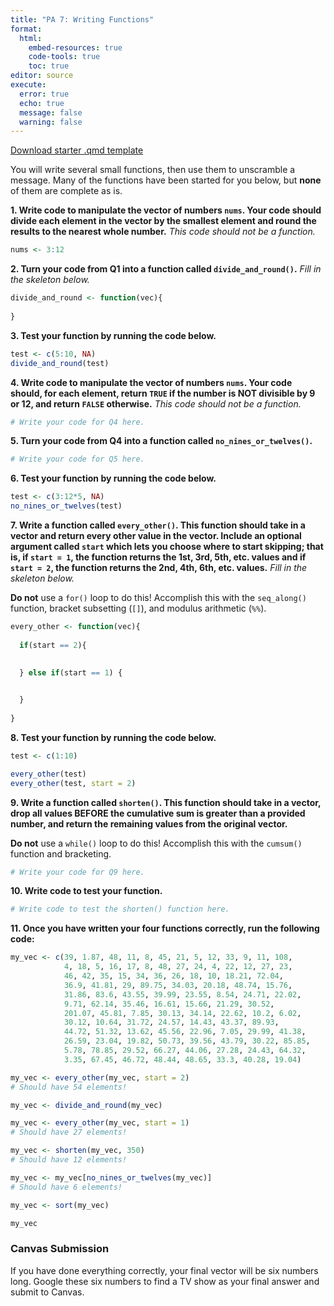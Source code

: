 ```yaml
---
title: "PA 7: Writing Functions"
format: 
  html:
    embed-resources: true
    code-tools: true
    toc: true
editor: source
execute: 
  error: true
  echo: true
  message: false
  warning: false
---
```


[Download starter .qmd template](PA7.qmd)

You will write several small functions, then use them to unscramble a message. Many of the functions have been started for you below, but **none** of them are complete as is.

**1. Write code to manipulate the vector of numbers `nums`. Your code should divide each element in the vector by the smallest element and round the results to the nearest whole number.** *This code should not be a function.*

```r
nums <- 3:12
```



**2. Turn your code from Q1 into a function called `divide_and_round()`.** *Fill in the skeleton below.*

```r
divide_and_round <- function(vec){
  
}
```


**3. Test your function by running the code below.**

```r
test <- c(5:10, NA)
divide_and_round(test)
```

**4. Write code to manipulate the vector of numbers `nums`. Your code should, for each element, return `TRUE` if the number is NOT divisible by 9 or 12, and return `FALSE` otherwise.** *This code should not be a function.*

```r
# Write your code for Q4 here.
```

**5. Turn your code from Q4 into a function called `no_nines_or_twelves()`.**

```r
# Write your code for Q5 here.
```

**6. Test your function by running the code below.**

```r
test <- c(3:12*5, NA)
no_nines_or_twelves(test)
```

**7. Write a function called `every_other()`. This function should take in a vector and return every other value in the vector. Include an optional argument called `start` which lets you choose where to start skipping; that is, if `start = 1`, the function returns the 1st, 3rd, 5th, etc. values and if `start = 2`, the function returns the 2nd, 4th, 6th, etc. values.** *Fill in the skeleton below.*

::: callout-warning
**Do not** use a `for()` loop to do this! Accomplish this with the `seq_along()` function, bracket subsetting (`[]`), and modulus arithmetic (`%%`).
:::

```r
every_other <- function(vec){
  
  if(start == 2){

    
  } else if(start == 1) {

    
  }
  
}
```

**8. Test your function by running the code below.**

```r
test <- c(1:10)

every_other(test)
every_other(test, start = 2)
```

**9. Write a function called `shorten()`. This function should take in a vector, drop all values BEFORE the cumulative sum is greater than a provided number, and return the remaining values from the original vector.**

::: callout-warning
**Do not** use a `while()` loop to do this! Accomplish this with the `cumsum()` function and bracketing.
:::

```r
# Write your code for Q9 here.
```


**10. Write code to test your function.**

```r
# Write code to test the shorten() function here.
```

**11. Once you have written your four functions correctly, run the following code:**

```r
my_vec <- c(39, 1.87, 48, 11, 8, 45, 21, 5, 12, 33, 9, 11, 108,
            4, 18, 5, 16, 17, 8, 48, 27, 24, 4, 22, 12, 27, 23,
            46, 42, 35, 15, 34, 36, 26, 18, 10, 18.21, 72.04,
            36.9, 41.81, 29, 89.75, 34.03, 20.18, 48.74, 15.76,
            31.86, 83.6, 43.55, 39.99, 23.55, 8.54, 24.71, 22.02,
            9.71, 62.14, 35.46, 16.61, 15.66, 21.29, 30.52,
            201.07, 45.81, 7.85, 30.13, 34.14, 22.62, 10.2, 6.02,
            30.12, 10.64, 31.72, 24.57, 14.43, 43.37, 89.93,
            44.72, 51.32, 13.62, 45.56, 22.96, 7.05, 29.99, 41.38,
            26.59, 23.04, 19.82, 50.73, 39.56, 43.79, 30.22, 85.85,
            5.78, 78.85, 29.52, 66.27, 44.06, 27.28, 24.43, 64.32,
            3.35, 67.45, 46.72, 48.44, 48.65, 33.3, 40.28, 19.04)

my_vec <- every_other(my_vec, start = 2)
# Should have 54 elements! 

my_vec <- divide_and_round(my_vec)

my_vec <- every_other(my_vec, start = 1)
# Should have 27 elements!

my_vec <- shorten(my_vec, 350)
# Should have 12 elements!

my_vec <- my_vec[no_nines_or_twelves(my_vec)]
# Should have 6 elements! 

my_vec <- sort(my_vec)

my_vec
```

::: callout-tip
### Canvas Submission
If you have done everything correctly, your final vector will be six numbers long. Google these six numbers to find a TV show as your final answer and submit to Canvas.
:::
